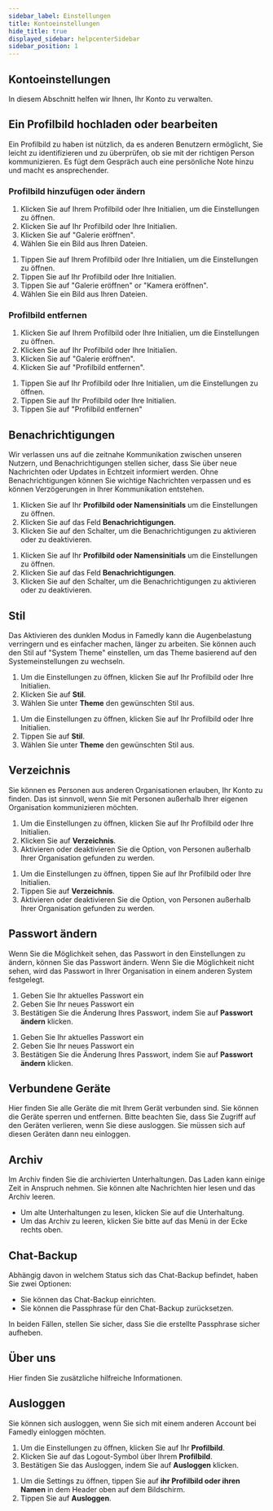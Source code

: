 ```yaml
---
sidebar_label: Einstellungen
title: Kontoeinstellungen
hide_title: true
displayed_sidebar: helpcenterSidebar
sidebar_position: 1
---
```



<div class="hero hero--primary">
  <div class="container">
    <h2 class="hero__title">Kontoeinstellungen</h2>
    <p>In diesem Abschnitt helfen wir Ihnen, Ihr Konto zu verwalten.</p>
  </div>
</div>

## Ein Profilbild hochladen oder bearbeiten

Ein Profilbild zu haben ist nützlich, da es anderen Benutzern ermöglicht, Sie leicht zu identifizieren und zu überprüfen, ob sie mit der richtigen Person kommunizieren. Es fügt dem Gespräch auch eine persönliche Note hinzu und macht es ansprechender.

### Profilbild hinzufügen oder ändern

<Tabs>
  <TabItem value="desktop" label="Desktop" default>
  <ol>
    <li>Klicken Sie auf Ihrem Profilbild oder Ihre Initialien, um die Einstellungen zu öffnen.</li>
    <li>Klicken Sie auf Ihr Profilbild oder Ihre Initialien.</li>
    <li>Klicken Sie auf "Galerie eröffnen".</li>
    <li>Wählen Sie ein Bild aus Ihren Dateien.</li>
  </ol>
  </TabItem>
  <TabItem value="mobile" label="Mobile">
  <ol>
    <li>Tippen Sie auf Ihrem Profilbild oder Ihre Initialien, um die Einstellungen zu öffnen.</li>
    <li>Tippen Sie auf Ihr Profilbild oder Ihre Initialien.</li>
    <li>Tippen Sie auf "Galerie eröffnen" or "Kamera eröffnen".</li>
    <li>Wählen Sie ein Bild aus Ihren Dateien.</li>
  </ol>
  </TabItem>
</Tabs>

### Profilbild entfernen

<Tabs>
  <TabItem value="desktop" label="Desktop" default>
  <ol>
    <li>Klicken Sie auf Ihrem Profilbild oder Ihre Initialien, um die Einstellungen zu öffnen.</li>
    <li>Klicken Sie auf Ihr Profilbild oder Ihre Initialien.</li>
    <li>Klicken Sie auf "Galerie eröffnen".</li>
    <li>Klicken Sie auf "Profilbild entfernen".</li>
  </ol>
  </TabItem>
  <TabItem value="mobile" label="Mobile">
  <ol>
    <li>Tippen Sie auf Ihr Profilbild oder Ihre Initialien, um die Einstellungen zu öffnen.</li>
    <li>Tippen Sie auf Ihr Profilbild oder Ihre Initialien.</li>
    <li>Tippen Sie auf "Profilbild entfernen" </li>
  </ol>
  </TabItem>
</Tabs>

## Benachrichtigungen

Wir verlassen uns auf die zeitnahe Kommunikation zwischen unseren Nutzern, und Benachrichtigungen stellen sicher, dass Sie über neue Nachrichten oder Updates in Echtzeit informiert werden. Ohne Benachrichtigungen können Sie wichtige Nachrichten verpassen und es können Verzögerungen in Ihrer Kommunikation entstehen.

<Tabs>
  <TabItem value="desktop" label="Desktop" default>
  <ol>
    <li>Klicken Sie auf Ihr <b>Profilbild oder Namensinitials</b> um die Einstellungen zu öffnen.</li>
    <li>Klicken Sie auf das Feld <b>Benachrichtigungen</b>.</li>
    <li>Klicken Sie auf den Schalter, um die Benachrichtigungen zu aktivieren oder zu deaktivieren.</li>
  </ol>
  </TabItem>
  <TabItem value="mobile" label="Mobile">
  <ol>
    <li>Klicken Sie auf Ihr <b>Profilbild oder Namensinitials</b> um die Einstellungen zu öffnen.</li>
    <li>Klicken Sie auf das Feld <b>Benachrichtigungen</b>.</li>
    <li>Klicken Sie auf den Schalter, um die Benachrichtigungen zu aktivieren oder zu deaktivieren.</li>
  </ol>
  </TabItem>
</Tabs>

## Stil

Das Aktivieren des dunklen Modus in Famedly kann die Augenbelastung verringern und es einfacher machen, länger zu arbeiten. Sie können auch den Stil auf "System Theme" einstellen, um das Theme basierend auf den Systemeinstellungen zu wechseln.

<Tabs>
  <TabItem value="desktop" label="Desktop" default>
  <ol>
    <li>Um die Einstellungen zu öffnen, klicken Sie auf Ihr Profilbild oder Ihre Initialien.</li>
    <li>Klicken Sie auf <b>Stil</b>.</li>
    <li>Wählen Sie unter <b>Theme</b> den gewünschten Stil aus.</li>
  </ol>
  </TabItem>
  <TabItem value="mobile" label="Mobile">
  <ol>
    <li>Um die Einstellungen zu öffnen, klicken Sie auf Ihr Profilbild oder Ihre Initialien.</li>
    <li>Tippen Sie auf <b>Stil</b>.</li>
    <li>Wählen Sie unter <b>Theme</b> den gewünschten Stil aus.</li>
  </ol>
  </TabItem>
</Tabs>

## Verzeichnis

Sie können es Personen aus anderen Organisationen erlauben, Ihr Konto zu finden. Das ist sinnvoll, wenn Sie mit Personen außerhalb Ihrer eigenen Organisation kommunizieren möchten.

<Tabs>
  <TabItem value="desktop" label="Desktop" default>
  <ol>
    <li>Um die Einstellungen zu öffnen, klicken Sie auf Ihr Profilbild oder Ihre Initialien.</li>
    <li>Klicken Sie auf <b>Verzeichnis</b>.</li>
    <li>Aktivieren oder deaktivieren Sie die Option, von Personen außerhalb Ihrer Organisation gefunden zu werden.</li>
  </ol>
  </TabItem>
  <TabItem value="mobile" label="Mobile">
  <ol>
    <li>Um die Einstellungen zu öffnen, tippen Sie auf Ihr Profilbild oder Ihre Initialien.</li>
    <li>Tippen Sie auf <b>Verzeichnis</b>.</li>
    <li>Aktivieren oder deaktivieren Sie die Option, von Personen außerhalb Ihrer Organisation gefunden zu werden.</li>
  </ol>
  </TabItem>
</Tabs>

## Passwort ändern

Wenn Sie die Möglichkeit sehen, das Passwort in den Einstellungen zu ändern, können Sie das Passwort ändern. Wenn Sie die Möglichkeit nicht sehen, wird das Passwort in Ihrer Organisation in einem anderen System festgelegt.

<Tabs>
  <TabItem value="desktop" label="Desktop" default>
  <ol>
    <li>Geben Sie Ihr aktuelles Passwort ein</li>
    <li>Geben Sie Ihr neues Passwort ein</li>
    <li>Bestätigen Sie die Änderung Ihres Passwort, indem Sie auf <b>Passwort ändern</b> klicken.</li>
  </ol>
  </TabItem>
  <TabItem value="mobil" label="Mobil">
  <ol>
    <li>Geben Sie Ihr aktuelles Passwort ein</li>
    <li>Geben Sie Ihr neues Passwort ein</li>
    <li>Bestätigen Sie die Änderung Ihres Passwort, indem Sie auf <b>Passwort ändern</b> klicken.</li>
  </ol>
  </TabItem>
</Tabs>

## Verbundene Geräte

Hier finden Sie alle Geräte die mit Ihrem Gerät verbunden sind. Sie können die Geräte sperren und entfernen. Bitte beachten Sie, dass Sie Zugriff auf den Geräten verlieren, wenn Sie diese ausloggen. Sie müssen sich auf diesen Geräten dann neu einloggen.

## Archiv

Im Archiv finden Sie die archivierten Unterhaltungen. Das Laden kann einige Zeit in Anspruch nehmen. Sie können alte Nachrichten hier lesen und das Archiv leeren.

-   Um alte Unterhaltungen zu lesen, klicken Sie auf die Unterhaltung.
-   Um das Archiv zu leeren, klicken Sie bitte auf das Menü in der Ecke rechts oben.

## Chat-Backup

Abhängig davon in welchem Status sich das Chat-Backup befindet, haben Sie zwei Optionen:

-   Sie können das Chat-Backup einrichten.
-   Sie können die Passphrase für den Chat-Backup zurücksetzen.

In beiden Fällen, stellen Sie sicher, dass Sie die erstellte Passphrase sicher aufheben.

## Über uns

Hier finden Sie zusätzliche hilfreiche Informationen.

## Ausloggen

Sie können sich ausloggen, wenn Sie sich mit einem anderen Account bei Famedly einloggen möchten.

<Tabs>
  <TabItem value="desktop" label="Desktop" default>
  <ol>
    <li>Um die Einstellungen zu öffnen, klicken Sie auf Ihr <b>Profilbild</b>.</li>
    <li>Klicken Sie auf das Logout-Symbol über Ihrem <b>Profilbild</b>.</li>
    <li>Bestätigen Sie das Ausloggen, indem Sie auf <b>Ausloggen</b> klicken.</li>
  </ol>
  </TabItem>
  <TabItem value="mobil" label="Mobil">
  <ol>
    <li>Um die Settings zu öffnen, tippen Sie auf <b>ihr Profilbild oder ihren Namen</b> in dem Header oben auf dem Bildschirm.</li>
    <li>Tippen Sie auf <b>Ausloggen</b>.</li>
  </ol>
  </TabItem>
</Tabs>
